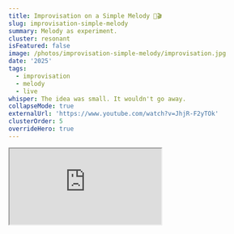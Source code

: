 ```yaml
---
title: Improvisation on a Simple Melody 🎵🎬
slug: improvisation-simple-melody
summary: Melody as experiment.
cluster: resonant
isFeatured: false
image: /photos/improvisation-simple-melody/improvisation.jpg
date: '2025'
tags:
  - improvisation
  - melody
  - live
whisper: The idea was small. It wouldn't go away.
collapseMode: true
externalUrl: 'https://www.youtube.com/watch?v=JhjR-F2yTOk'
clusterOrder: 5
overrideHero: true
---
```


<HeroTitleBlock title="Improvisation on a Simple Melody 🎵🎬" />

<div className="flex justify-center">
  <div className="w-full max-w-xl">
    <div className="w-full aspect-video rounded-xl shadow-lg overflow-hidden bg-black">
      <iframe
        src="https://www.youtube.com/embed/JhjR-F2yTOk"
        title="Improvisation on a Simple Melody"
        allow="accelerometer; autoplay; clipboard-write; encrypted-media; gyroscope; picture-in-picture"
        allowFullScreen
        className="w-full h-full"
      />
    </div>
  </div>
</div>

<ProjectOverview header={null}>
My improvisations usually orbit harmony, texture, and rhythm — not melody.  
Melody feels too exposed. Maddeningly simple, but also difficult.

This piece was a constraint: start with a simple motif. Don't run too far. Don't decorate too much. Just turn it slowly.

</ProjectOverview>
<FieldNote>
Even the piano needs to sing.
</FieldNote>

<CollapseMetadata>
  <ul>
    <li><strong>Date:</strong> 2025</li>
    <li><strong>Tools:</strong> Grand piano</li>
    <li><strong>Process:</strong> Live one-take improvisation on a self-imposed melodic constraint</li>
    <li><strong>Iterations:</strong> 1</li>
    <li><strong>Artifacts:</strong> An surprise 5-tuplet B section</li>
  </ul>
</CollapseMetadata>

<CallToAction email="aaron.demby.jones@gmail.com" />
